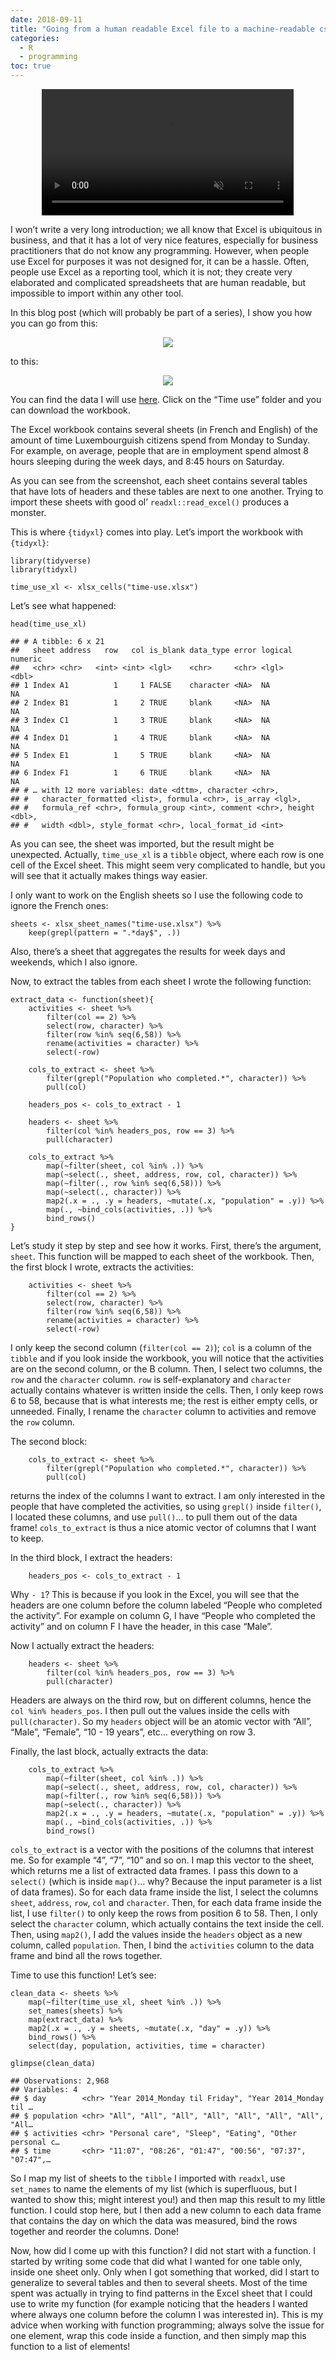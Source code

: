 ```yaml
---
date: 2018-09-11
title: "Going from a human readable Excel file to a machine-readable csv with {tidyxl}"
categories:
  - R
  - programming
toc: true
---
```


<div style="text-align:center;">
<p><a href="https://www.youtube.com/watch?v=m-PE3OkJ8XE">
<video width="80%" height="auto" controls autoplay muted loop>
  <source src="../assets/img/1a9.mp4" type="video/mp4"></a></p>
</video>
</div>

<p>I won’t write a very long introduction; we all know that Excel is ubiquitous in business, and that
it has a lot of very nice features, especially for business practitioners that do not know any
programming. However, when people use Excel for purposes it was not designed for, it can be a
hassle. Often, people use Excel as a reporting tool, which it is not; they create very elaborated
and complicated spreadsheets that are human readable, but impossible to import within any other tool.</p>
<p>In this blog post (which will probably be part of a series), I show you how you can go from this:</p>

<div style="text-align:center;">
  ![](../assets/img/time_use.png)
</div>

<p>to this:</p>

<div style="text-align:center;">
  ![](../assets/img/time_use2.png)
</div>

<p>You can find the data I will use <a href="http://statistiques.public.lu/stat/ReportFolders/ReportFolder.aspx?IF_Language=eng&amp;MainTheme=3&amp;FldrName=1&amp;RFPath=14306">here</a>. Click on the “Time use” folder and you can download the workbook.</p>
<p>The Excel workbook contains several sheets (in French and English) of the amount of time Luxembourguish
citizens spend from Monday to Sunday. For example, on average, people that are in employment spend
almost 8 hours sleeping during the week days, and 8:45 hours on Saturday.</p>
<p>As you can see from the screenshot, each sheet contains several tables that have lots of headers
and these tables are next to one another. Trying to import these sheets with good ol’ <code>readxl::read_excel()</code>
produces a monster.</p>
<p>This is where <code>{tidyxl}</code> comes into play. Let’s import the workbook with <code>{tidyxl}</code>:</p>
<pre class="r"><code>library(tidyverse)
library(tidyxl)

time_use_xl &lt;- xlsx_cells(&quot;time-use.xlsx&quot;)</code></pre>
<p>Let’s see what happened:</p>
<pre class="r"><code>head(time_use_xl)</code></pre>
<pre><code>## # A tibble: 6 x 21
##   sheet address   row   col is_blank data_type error logical numeric
##   &lt;chr&gt; &lt;chr&gt;   &lt;int&gt; &lt;int&gt; &lt;lgl&gt;    &lt;chr&gt;     &lt;chr&gt; &lt;lgl&gt;     &lt;dbl&gt;
## 1 Index A1          1     1 FALSE    character &lt;NA&gt;  NA           NA
## 2 Index B1          1     2 TRUE     blank     &lt;NA&gt;  NA           NA
## 3 Index C1          1     3 TRUE     blank     &lt;NA&gt;  NA           NA
## 4 Index D1          1     4 TRUE     blank     &lt;NA&gt;  NA           NA
## 5 Index E1          1     5 TRUE     blank     &lt;NA&gt;  NA           NA
## 6 Index F1          1     6 TRUE     blank     &lt;NA&gt;  NA           NA
## # … with 12 more variables: date &lt;dttm&gt;, character &lt;chr&gt;,
## #   character_formatted &lt;list&gt;, formula &lt;chr&gt;, is_array &lt;lgl&gt;,
## #   formula_ref &lt;chr&gt;, formula_group &lt;int&gt;, comment &lt;chr&gt;, height &lt;dbl&gt;,
## #   width &lt;dbl&gt;, style_format &lt;chr&gt;, local_format_id &lt;int&gt;</code></pre>
<p>As you can see, the sheet was imported, but the result might be unexpected. Actually, <code>time_use_xl</code>
is a <code>tibble</code> object, where each row is one cell of the Excel sheet. This might seem very complicated
to handle, but you will see that it actually makes things way easier.</p>
<p>I only want to work on the English sheets so I use the following code to ignore the French ones:</p>
<pre class="r"><code>sheets &lt;- xlsx_sheet_names(&quot;time-use.xlsx&quot;) %&gt;%
    keep(grepl(pattern = &quot;.*day$&quot;, .))</code></pre>
<p>Also, there’s a sheet that aggregates the results for week days and weekends, which I also ignore.</p>
<p>Now, to extract the tables from each sheet I wrote the following function:</p>
<pre class="r"><code>extract_data &lt;- function(sheet){
    activities &lt;- sheet %&gt;%
        filter(col == 2) %&gt;%
        select(row, character) %&gt;%
        filter(row %in% seq(6,58)) %&gt;%
        rename(activities = character) %&gt;%
        select(-row)
    
    cols_to_extract &lt;- sheet %&gt;% 
        filter(grepl(&quot;Population who completed.*&quot;, character)) %&gt;% 
        pull(col)
    
    headers_pos &lt;- cols_to_extract - 1
    
    headers &lt;- sheet %&gt;%
        filter(col %in% headers_pos, row == 3) %&gt;%
        pull(character)
    
    cols_to_extract %&gt;% 
        map(~filter(sheet, col %in% .)) %&gt;%
        map(~select(., sheet, address, row, col, character)) %&gt;%
        map(~filter(., row %in% seq(6,58))) %&gt;%
        map(~select(., character)) %&gt;%
        map2(.x = ., .y = headers, ~mutate(.x, &quot;population&quot; = .y)) %&gt;%
        map(., ~bind_cols(activities, .)) %&gt;%
        bind_rows()
}</code></pre>
<p>Let’s study it step by step and see how it works. First, there’s the argument, <code>sheet</code>. This function
will be mapped to each sheet of the workbook. Then, the first block I wrote, extracts the
activities:</p>
<pre class="r"><code>    activities &lt;- sheet %&gt;%
        filter(col == 2) %&gt;%
        select(row, character) %&gt;%
        filter(row %in% seq(6,58)) %&gt;%
        rename(activities = character) %&gt;%
        select(-row)</code></pre>
<p>I only keep the second column (<code>filter(col == 2)</code>); <code>col</code> is a column of the <code>tibble</code> and if you
look inside the workbook, you will notice that the activities are on the second column, or the B
column. Then, I select two columns, the <code>row</code> and the <code>character</code> column. <code>row</code> is self-explanatory
and <code>character</code> actually contains whatever is written inside the cells. Then, I only keep rows
6 to 58, because that is what interests me; the rest is either empty cells, or unneeded. Finally,
I rename the <code>character</code> column to activities and remove the <code>row</code> column.</p>
<p>The second block:</p>
<pre class="r"><code>    cols_to_extract &lt;- sheet %&gt;% 
        filter(grepl(&quot;Population who completed.*&quot;, character)) %&gt;% 
        pull(col)</code></pre>
<p>returns the index of the columns I want to extract. I am only interested in the people that have
completed the activities, so using <code>grepl()</code> inside <code>filter()</code>, I located these columns, and use
<code>pull()</code>… to pull them out of the data frame! <code>cols_to_extract</code> is thus a nice atomic vector of
columns that I want to keep.</p>
<p>In the third block, I extract the headers:</p>
<pre class="r"><code>    headers_pos &lt;- cols_to_extract - 1</code></pre>
<p>Why <code>- 1</code>? This is because if you look in the Excel, you will see that the headers are one column before
the column labeled “People who completed the activity”. For example on column G, I have “People who completed the activity”
and on column F I have the header, in this case “Male”.</p>
<p>Now I actually extract the headers:</p>
<pre class="r"><code>    headers &lt;- sheet %&gt;%
        filter(col %in% headers_pos, row == 3) %&gt;%
        pull(character)</code></pre>
<p>Headers are always on the third row, but on different columns, hence the <code>col %in% headers_pos</code>. I
then pull out the values inside the cells with <code>pull(character)</code>. So my <code>headers</code> object will be
an atomic vector with “All”, “Male”, “Female”, “10 - 19 years”, etc… everything on row 3.</p>
<p>Finally, the last block, actually extracts the data:</p>
<pre class="r"><code>    cols_to_extract %&gt;% 
        map(~filter(sheet, col %in% .)) %&gt;%
        map(~select(., sheet, address, row, col, character)) %&gt;%
        map(~filter(., row %in% seq(6,58))) %&gt;%
        map(~select(., character)) %&gt;%
        map2(.x = ., .y = headers, ~mutate(.x, &quot;population&quot; = .y)) %&gt;%
        map(., ~bind_cols(activities, .)) %&gt;%
        bind_rows()</code></pre>
<p><code>cols_to_extract</code> is a vector with the positions of the columns that interest me. So for example
“4”, “7”, “10” and so on. I map this vector to the sheet, which returns me a list of extracted
data frames. I pass this down to a <code>select()</code> (which is inside <code>map()</code>… why? Because the input
parameter is a list of data frames). So for each data frame inside the list, I select the columns
<code>sheet</code>, <code>address</code>, <code>row</code>, <code>col</code> and <code>character</code>. Then, for each data frame inside the list,
I use <code>filter()</code> to only keep the rows from position 6 to 58. Then, I only select the <code>character</code>
column, which actually contains the text inside the cell. Then, using <code>map2()</code>, I add the values
inside the <code>headers</code> object as a new column, called <code>population</code>. Then, I bind the <code>activities</code>
column to the data frame and bind all the rows together.</p>
<p>Time to use this function! Let’s see:</p>
<pre class="r"><code>clean_data &lt;- sheets %&gt;%
    map(~filter(time_use_xl, sheet %in% .)) %&gt;%
    set_names(sheets) %&gt;%
    map(extract_data) %&gt;%
    map2(.x = ., .y = sheets, ~mutate(.x, &quot;day&quot; = .y)) %&gt;%
    bind_rows() %&gt;%
    select(day, population, activities, time = character)

glimpse(clean_data)</code></pre>
<pre><code>## Observations: 2,968
## Variables: 4
## $ day        &lt;chr&gt; &quot;Year 2014_Monday til Friday&quot;, &quot;Year 2014_Monday til …
## $ population &lt;chr&gt; &quot;All&quot;, &quot;All&quot;, &quot;All&quot;, &quot;All&quot;, &quot;All&quot;, &quot;All&quot;, &quot;All&quot;, &quot;All…
## $ activities &lt;chr&gt; &quot;Personal care&quot;, &quot;Sleep&quot;, &quot;Eating&quot;, &quot;Other personal c…
## $ time       &lt;chr&gt; &quot;11:07&quot;, &quot;08:26&quot;, &quot;01:47&quot;, &quot;00:56&quot;, &quot;07:37&quot;, &quot;07:47&quot;,…</code></pre>
<p>So I map my list of sheets to the <code>tibble</code> I imported with <code>readxl</code>, use <code>set_names</code> to
name the elements of my list (which is superfluous, but I wanted to show this; might interest you!)
and then map this result to my little function. I could stop here,
but I then add a new column to each data frame that contains the day on which the data was
measured, bind the rows together and reorder the columns. Done!</p>
<p>Now, how did I come up with this function? I did not start with a function. I started by writing
some code that did what I wanted for one table only, inside one sheet only. Only when I got
something that worked, did I start to generalize to several tables and then to several sheets. Most
of the time spent was actually in trying to find patterns in the Excel sheet that I could use
to write my function (for example noticing that the headers I wanted where always one column before
the column I was interested in). This is my advice when working with function programming; always
solve the issue for one element, wrap this code inside a function, and then simply map this function
to a list of elements!</p>
